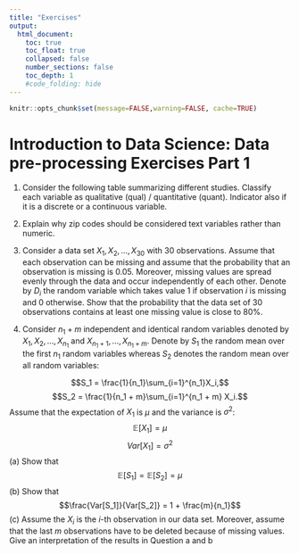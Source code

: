 ```yaml
---
title: "Exercises"
output:
  html_document:
    toc: true
    toc_float: true
    collapsed: false
    number_sections: false
    toc_depth: 1
    #code_folding: hide
---
```


```r
knitr::opts_chunk$set(message=FALSE,warning=FALSE, cache=TRUE)
```

# Introduction to Data Science: Data pre-processing Exercises Part 1
1. Consider the following table summarizing different studies. Classify each variable as qualitative (qual) / quantitative (quant). Indicator also if it is a discrete or a continuous variable.

2. Explain why zip codes should be considered text variables rather than numeric.

3. Consider a data set $X_1, X_2, \dots,X_{30}$ with 30 observations. Assume that each observation can be missing and assume that the probability that an observation is missing is 0.05. Moreover, missing values are spread evenly through the data and occur independently of each other. Denote by $D_i$ the random variable which takes value 1 if observation $i$ is missing and 0 otherwise. Show that the probability that the data set of 30 observations contains at least one missing value is close to 80%.

4. Consider $n_1 + m$ independent and identical random variables denoted by $X_1, X_2,\dots ,X_{n_1}$ and $X_{n_1+1},\dots,X_{n_1 + m}$. Denote by $S_1$ the random mean over the first $n_1$ random variables whereas $S_2$ denotes the random mean over all random variables:

$$S_1 = \frac{1}{n_1}\sum_{i=1}^{n_1}X_i,$$ 
$$S_2 = \frac{1}{n_1 + m}\sum_{i=1}^{n_1 + m} X_i.$$
Assume that the expectation of $X_1$ is $\mu$ and the variance is $\sigma^2$:
$$\mathbb{E}[X_1] = \mu$$
$$Var[X_1] = \sigma^2$$
(a) Show that
$$\mathbb{E}[S_1] = \mathbb{E}[S_2] = \mu$$
(b) Show that
$$\frac{Var[S_1]}{Var[S_2]} = 1 + \frac{m}{n_1}$$
(c) Assume the $X_i$ is the $i$-th observation in our data set. Moreover, assume that the last $m$ observations have to be deleted because of missing values. Give an interpretation of the results in Question a and b
